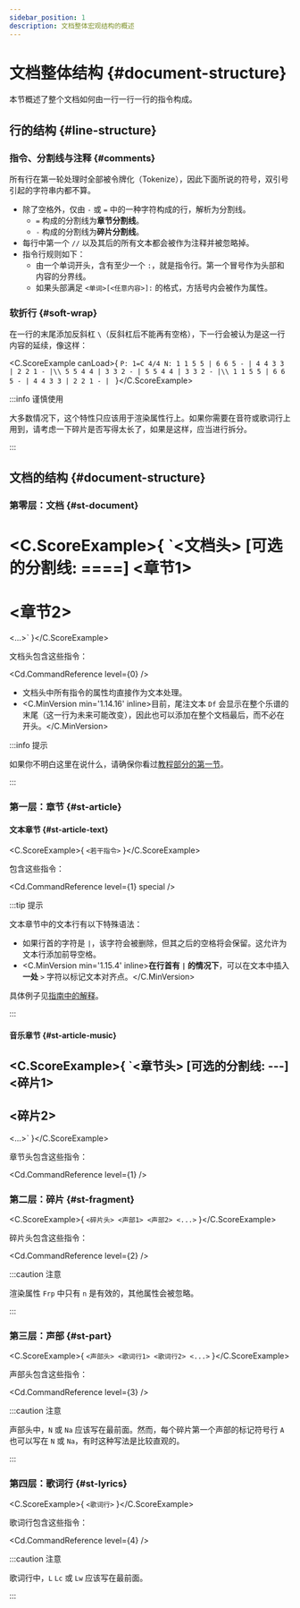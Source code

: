 ```yaml
---
sidebar_position: 1
description: 文档整体宏观结构的概述
---
```


# 文档整体结构 {#document-structure}

本节概述了整个文档如何由一行一行一行的指令构成。

## 行的结构 {#line-structure}

### 指令、分割线与注释 {#comments}

所有行在第一轮处理时全部被令牌化（Tokenize），因此下面所说的符号，双引号引起的字符串内都不算。

- 除了空格外，仅由 `-` 或 `=` 中的一种字符构成的行，解析为分割线。
  - `=` 构成的分割线为**章节分割线**。
  - `-` 构成的分割线为**碎片分割线**。
- 每行中第一个 `//` 以及其后的所有文本都会被作为注释并被忽略掉。
- 指令行规则如下：
  - 由一个单词开头，含有至少一个 `:`，就是指令行。第一个冒号作为头部和内容的分界线。
  - 如果头部满足 `<单词>[<任意内容>]:` 的格式，方括号内会被作为属性。

### 软折行 {#soft-wrap}

在一行的末尾添加反斜杠 `\`（反斜杠后不能再有空格），下一行会被认为是这一行内容的延续，像这样：

<C.ScoreExample canLoad>{
`P: 1=C 4/4
N: 1 1 5 5 | 6 6 5 - | 4 4 3 3 | 2 2 1 - |\\
   5 5 4 4 | 3 3 2 - | 5 5 4 4 | 3 3 2 - |\\
   1 1 5 5 | 6 6 5 - | 4 4 3 3 | 2 2 1 - |
`
}</C.ScoreExample>

:::info 谨慎使用

大多数情况下，这个特性只应该用于渲染属性行上。如果你需要在音符或歌词行上用到，请考虑一下碎片是否写得太长了，如果是这样，应当进行拆分。

:::

## 文档的结构 {#document-structure}

### 第零层：文档 {#st-document}

<C.ScoreExample>{
`<文档头>
[可选的分割线: ====]
<章节1>
====
<章节2>
====
<...>`
}</C.ScoreExample>

文档头包含这些指令：

<Cd.CommandReference level={0} />

- 文档头中所有指令的属性均直接作为文本处理。
- &#xFEFF;<C.MinVersion min='1.14.16' inline>目前，尾注文本 `Df` 会显示在整个乐谱的末尾（这一行为未来可能改变），因此也可以添加在整个文档最后，而不必在开头。</C.MinVersion>

:::info 提示

如果你不明白这里在说什么，请确保你看过[教程部分的第一节](/docs/tutorial-basics/simplest-melody)。

:::

### 第一层：章节 {#st-article}

#### 文本章节 {#st-article-text}

<C.ScoreExample>{
`<若干指令>`
}</C.ScoreExample>

包含这些指令：

<Cd.CommandReference level={1} special />

:::tip 提示

文本章节中的文本行有以下特殊语法：

- 如果行首的字符是 `|`，该字符会被删除，但其之后的空格将会保留。这允许为文本行添加前导空格。
- &#xFEFF;<C.MinVersion min='1.15.4' inline>**在行首有 `|` 的情况下**，可以在文本中插入**一处** `>` 字符以标记文本对齐点。</C.MinVersion>

具体例子见[指南中的解释](/docs/tutorial-basics/multiarticle#text-aligning)。

:::

#### 音乐章节 {#st-article-music}

<C.ScoreExample>{
`<章节头>
[可选的分割线: ---]
<碎片1>
---
<碎片2>
---
<...>`
}</C.ScoreExample>

章节头包含这些指令：

<Cd.CommandReference level={1} />

### 第二层：碎片 {#st-fragment}

<C.ScoreExample>{
`<碎片头>
<声部1>
<声部2>
<...>`
}</C.ScoreExample>

碎片头包含这些指令：

<Cd.CommandReference level={2} />

:::caution 注意

渲染属性 `Frp` 中只有 `n` 是有效的，其他属性会被忽略。

:::

### 第三层：声部 {#st-part}

<C.ScoreExample>{
`<声部头>
<歌词行1>
<歌词行2>
<...>`
}</C.ScoreExample>

声部头包含这些指令：

<Cd.CommandReference level={3} />

:::caution 注意

声部头中，`N` 或 `Na` 应该写在最前面。然而，每个碎片第一个声部的标记符号行 `A` 也可以写在 `N` 或 `Na`，有时这种写法是比较直观的。

:::

### 第四层：歌词行 {#st-lyrics}

<C.ScoreExample>{
`<歌词行>`
}</C.ScoreExample>

歌词行包含这些指令：

<Cd.CommandReference level={4} />

:::caution 注意

歌词行中，`L` `Lc` 或 `Lw` 应该写在最前面。

:::
